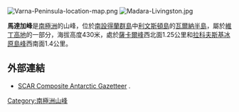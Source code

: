 {{no footnotes|time=2013-10-29T03:39:32+00:00}}
[[Image:Varna-Peninsula-location-map.png|thumb]]
[[Image:Madara-Livingston.jpg|thumb]]

{{coord|62|32|04|S|60|06|43|W|display=title}}

'''馬達加峰'''是[[南極洲|南極洲]]的山峰，位於[[南設得蘭群島|南設得蘭群島]]中[[利文斯頓島|利文斯頓島]]的[[瓦爾納半島|瓦爾納半島]]，屬於[[維丁高地|維丁高地]]的一部分，海拔高度430米，處於[[薩卡爾峰|薩卡爾峰]]西北面1.25公里和[[拉科夫斯基冰原島峰|拉科夫斯基冰原島峰]]西南面1.4公里。

==外部連結==
* [http://data.aad.gov.au/aadc/gaz/scar/ SCAR Composite Antarctic Gazetteer] {{WebCite|url=https://www.webcitation.org/5ug2CfC7m?url=http://data.aad.gov.au/aadc/gaz/scar/ |date=20101202140255 |dateformat=iso }}.

{{Antarctica-geo-stub}}
[[Category:南極洲山峰|Category:南極洲山峰]]